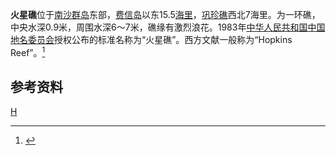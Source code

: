 {{Infobox Disputed Islands
| plural = yes
| name             =火星礁
| image name       = 
| image caption    = 
| image size       = 
| locator map      = {{Location map+|Spratly_Islands|float=center|width=300|caption=火星礁的位置 
|places=
{{location map~ |Spratly_Islands|marksize=6 |lat=10.808333|long=116.091667|label='''火星礁''' |position=bottom}}
}}
| map_custom       = yes
| native name      = 
| native name link = 
| other_names         = Hopkins Reef
| location         = [[南中国海|南中国海]]
| coordinates      = {{Coord|10|48.5||N|116|05.5||E|display=inline,title}}
| archipelago      = [[南沙群岛|南沙群岛]]
| total islands    = 
| major islands    = 
| area             =
| length           =
| width            =
| coastline        =
| highest mount    = 
| elevation        = 
| country 1 claim                 = {{ROC}}
| country 1 claim divisions title = 區
| country 1 claim divisions       = [[高雄市|高雄市]][[旗津區|旗津區]]
| country claim                 = {{PRC}}
| country claim divisions title = [[地級市|地級市]]
| country claim divisions       = [[海南省|海南省]][[三沙市|三沙市]]
| country 2 claim                       = {{PHL}}
| country 2 claim divisions title   = 市
| country 2 claim divisions         =  [[民马罗巴区|民马罗巴区]][[巴拉望省|巴拉望省]][[卡拉延市|卡拉延市]]
| country 3 claim                 = {{VNM}}
| country 3 claim divisions title = 县
| country 3 claim divisions       = [[慶和省|慶和省]][[长沙岛县|长沙岛县]]
| population       = 
| population as of = 
| density          = 
| ethnic groups    = 
| additional info  =
}}
'''火星礁'''位于[[南沙群岛|南沙群岛]]东部，[[费信岛|费信岛]]以东15.5[[海里|海里]]，[[巩珍礁|巩珍礁]]西北7海里。为一环礁，中央水深0.9米，周围水深6～7米，礁缘有激烈浪花。1983年[[中华人民共和国|中华人民共和国]][[中国地名委员会|中国地名委员会]]授权公布的标准名称为“火星礁”。西方文献一般称为“Hopkins Reef”。<ref>{{cite book zh |author=广东省地名委员会 |title=《南海诸岛地名资料汇编》 |format=M |edition=1 |location=广州 |publisher=广东省地图出版社 |date=1987 |pages=201 |id= ISBN 80522-023-9}}</ref>

==参考资料==
{{reflist}}

{{有争议的地区小作品}}
{{South China Sea Islands}}

[[Category:南沙群岛|H]]